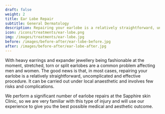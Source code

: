 ---
draft: false
weight: 2
title: Ear Lobe Repair
subtitle: General Dermatology
description: Repairing your earlobe is a relatively straightforward, uncomplicated and effective procedure.
icon: /icons/treatments/ear-lobe.png
img: /images/treatments/ear-lobe.jpg
before: /images/before-after/ear-lobe-before.jpg
after: /images/before-after/ear-lobe-after.jpg
---



With heavy earrings and expander jewellery being fashionable at the moment, stretched, torn or split earlobes are a common problem affecting men and women. The good news is that, in most cases, repairing your earlobe is a relatively straightforward, uncomplicated and effective procedure. It can be carried out under local anaesthetic and involves few risks and complications.

We perform a significant number of earlobe repairs at the Sapphire skin Clinic, so we are very familiar with this type of injury and will use our experience to give you the best possible medical and aesthetic outcome.
